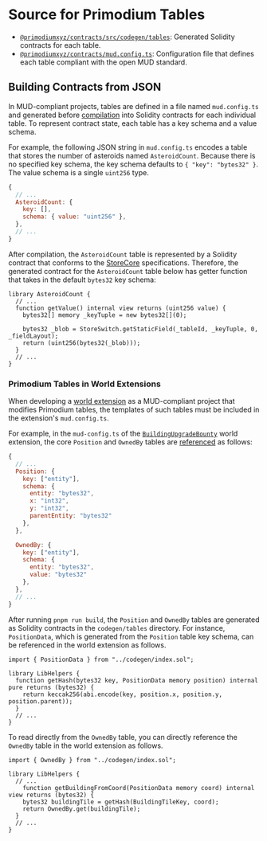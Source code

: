 # Source for Primodium Tables

- [`@primodiumxyz/contracts/src/codegen/tables`](https://github.com/primodiumxyz/contracts/blob/main/src/codegen/tables): Generated Solidity contracts for each table.
- [`@primodiumxyz/contracts/mud.config.ts`](https://github.com/primodiumxyz/contracts/blob/main/mud.config.ts): Configuration file that defines each table compliant with the open MUD standard.

## Building Contracts from JSON

In MUD-compliant projects, tables are defined in a file named `mud.config.ts` and generated before [compilation](https://mud.dev/templates/typescript/contracts#mudconfigts) into Solidity contracts for each individual table. To represent contract state, each table has a key schema and a value schema.

For example, the following JSON string in `mud.config.ts` encodes a table that stores the number of asteroids named `AsteroidCount`. Because there is no specified key schema, the key schema defaults to `{ "key": "bytes32" }`. The value schema is a single `uint256` type.

```js filename="@primodiumxyz/contracts/mud.config.ts" showLineNumbers
{
  // ...
  AsteroidCount: {
    key: [],
    schema: { value: "uint256" },
  },
  // ...
}
```

After compilation, the `AsteroidCount` table is represented by a Solidity contract that conforms to the [StoreCore](https://mud.dev/store/reference/store-core) specifications. Therefore, the generated contract for the `AsteroidCount` table below has getter function that takes in the default `bytes32` key schema:

```solidity copy filename="@primodiumxyz/contracts/src/codegen/tables/AsteroidCount.sol" showLineNumbers {4}
library AsteroidCount {
  // ...
  function getValue() internal view returns (uint256 value) {
    bytes32[] memory _keyTuple = new bytes32[](0);

    bytes32 _blob = StoreSwitch.getStaticField(_tableId, _keyTuple, 0, _fieldLayout);
    return (uint256(bytes32(_blob)));
  }
  // ...
}
```

### Primodium Tables in World Extensions

When developing a [world extension](../world-extension.mdx) as a MUD-compliant project that modifies Primodium tables, the templates of such tables must be included in the extension's `mud.config.ts`.

For example, in the `mud-config.ts` of the [`BuildingUpgradeBounty`](../world-extension/examples.mdx) world extension, the core `Position` and `OwnedBy` tables are [referenced](https://github.com/primodiumxyz/developer/blob/bca59e31bce35ce3b9feada4ee42b0259b5e371a/examples/BuildingUpgradeBounty/packages/contracts/mud.config.ts#L21-L35) as follows:

```js copy filename="/examples/BuildingUpgradeBounty/packages/contracts/mud.config.ts#L21-L35" showLineNumbers
{
  // ...
  Position: {
    key: ["entity"],
    schema: { 
      entity: "bytes32", 
      x: "int32", 
      y: "int32", 
      parentEntity: "bytes32" 
    },
  },

  OwnedBy: {
    key: ["entity"],
    schema: { 
      entity: "bytes32", 
      value: "bytes32"
    },
  },
  // ...
}
```

After running `pnpm run build`, the `Position` and `OwnedBy` tables are generated as Solidity contracts in the `codegen/tables` directory. For instance, `PositionData`, which is generated from the `Position` table key schema, can be referenced in the world extension as follows.

```solidity copy filename="/examples/BuildingUpgradeBounty/packages/contracts/src/libraries/LibHelpers.sol" showLineNumbers {1,4}
import { PositionData } from "../codegen/index.sol";

library LibHelpers {
  function getHash(bytes32 key, PositionData memory position) internal pure returns (bytes32) {
    return keccak256(abi.encode(key, position.x, position.y, position.parent));
  }
  // ...
}
```

To read directly from the `OwnedBy` table, you can directly reference the `OwnedBy` table in the world extension as follows.

```solidity copy filename="/examples/BuildingUpgradeBountyackages/contracts/src/libraries/LibHelpers.sol" showLineNumbers {1,7}
import { OwnedBy } from "../codegen/index.sol";

library LibHelpers {
  // ...
    function getBuildingFromCoord(PositionData memory coord) internal view returns (bytes32) {
    bytes32 buildingTile = getHash(BuildingTileKey, coord);
    return OwnedBy.get(buildingTile);
  }
  // ...
}
```

